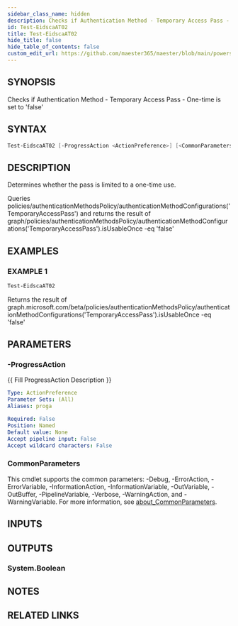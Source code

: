 ```yaml
---
sidebar_class_name: hidden
description: Checks if Authentication Method - Temporary Access Pass - One-time is set to 'false'
id: Test-EidscaAT02
title: Test-EidscaAT02
hide_title: false
hide_table_of_contents: false
custom_edit_url: https://github.com/maester365/maester/blob/main/powershell/public/Test-EidscaAT02.ps1
---
```


## SYNOPSIS

Checks if Authentication Method - Temporary Access Pass - One-time is set to 'false'

## SYNTAX

```powershell
Test-EidscaAT02 [-ProgressAction <ActionPreference>] [<CommonParameters>]
```

## DESCRIPTION

Determines whether the pass is limited to a one-time use.

Queries policies/authenticationMethodsPolicy/authenticationMethodConfigurations('TemporaryAccessPass')
and returns the result of
 graph/policies/authenticationMethodsPolicy/authenticationMethodConfigurations('TemporaryAccessPass').isUsableOnce -eq 'false'

## EXAMPLES

### EXAMPLE 1

```powershell
Test-EidscaAT02
```

Returns the result of graph.microsoft.com/beta/policies/authenticationMethodsPolicy/authenticationMethodConfigurations('TemporaryAccessPass').isUsableOnce -eq 'false'

## PARAMETERS

### -ProgressAction

\{\{ Fill ProgressAction Description \}\}

```yaml
Type: ActionPreference
Parameter Sets: (All)
Aliases: proga

Required: False
Position: Named
Default value: None
Accept pipeline input: False
Accept wildcard characters: False
```

### CommonParameters

This cmdlet supports the common parameters: -Debug, -ErrorAction, -ErrorVariable, -InformationAction, -InformationVariable, -OutVariable, -OutBuffer, -PipelineVariable, -Verbose, -WarningAction, and -WarningVariable. For more information, see [about_CommonParameters](http://go.microsoft.com/fwlink/?LinkID=113216).

## INPUTS

## OUTPUTS

### System.Boolean

## NOTES

## RELATED LINKS
